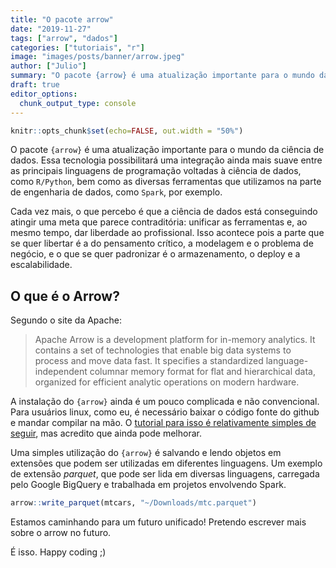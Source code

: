 ```yaml
---
title: "O pacote arrow"
date: "2019-11-27"
tags: ["arrow", "dados"]
categories: ["tutoriais", "r"]
image: "images/posts/banner/arrow.jpeg"
author: ["Julio"]
summary: "O pacote {arrow} é uma atualização importante para o mundo da ciência de dados. Veja porquê nesse post."
draft: true
editor_options: 
  chunk_output_type: console
---
```


```r
knitr::opts_chunk$set(echo=FALSE, out.width = "50%")
```

O pacote `{arrow}` é uma atualização importante para o mundo da ciência de dados. Essa tecnologia possibilitará uma integração ainda mais suave entre as principais linguagens de programação voltadas à ciência de dados, como `R/Python`, bem como as diversas ferramentas que utilizamos na parte de engenharia de dados, como `Spark`, por exemplo.

Cada vez mais, o que percebo é que a ciência de dados está conseguindo atingir uma meta que parece contraditória: unificar as ferramentas e, ao mesmo tempo, dar liberdade ao profissional. Isso acontece pois a parte que se quer libertar é a do pensamento crítico, a modelagem e o problema de negócio, e o que se quer padronizar é o armazenamento, o deploy e a escalabilidade.

## O que é o Arrow?

Segundo o site da Apache:

> Apache Arrow is a development platform for in-memory analytics. It contains a set of technologies that enable big data systems to process and move data fast. It specifies a standardized language-independent columnar memory format for flat and hierarchical data, organized for efficient analytic operations on modern hardware.

A instalação do `{arrow}` ainda é um pouco complicada e não convencional. Para usuários linux, como eu, é necessário baixar o código fonte do github e mandar compilar na mão. O [tutorial para isso é relativamente simples de seguir](https://arrow.apache.org/docs/developers/cpp.html), mas acredito que ainda pode melhorar.

Uma simples utilização do `{arrow}` é salvando e lendo objetos em extensões que podem ser utilizadas em diferentes linguagens. Um exemplo de extensão *parquet*, que pode ser lida em diversas linguagens, carregada pelo Google BigQuery e trabalhada em projetos envolvendo Spark.

```r
arrow::write_parquet(mtcars, "~/Downloads/mtc.parquet")
```

Estamos caminhando para um futuro unificado! Pretendo escrever mais sobre o arrow no futuro.

É isso. Happy coding ;)


